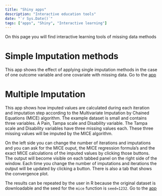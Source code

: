 ```yaml
---
title: "Shiny apps"
description: "Interactive education tools"
date: "`r Sys.Date()`"
tags: ["apps", "Shiny", "Interactive learning"]
---
```


On this page you will find interactive learning tools of missing data methods

# Simple Imputation methods
This app shows the effect of applying single imputation methods in the case of one outcome variable and one covariate with missing data. 
Go to the [app](https://missingdata.shinyapps.io/simpleimp/){target="_blank"}

# Multiple Imputation
This app shows how imputed values are calculated during each iteration and imputation step according to the Multivariate Imputation by Chained Equations (MICE) algorithm.
The example dataset is small and contains three variables. A Pain, Tampa scale and Disability variable. The Tampa scale and Disability variables have three missing values each. 
These three missing values will be imputed by the MICE algorithm.

On the left side you can change the number of iterations and imputations and you can ask for the MICE ouput, the MICE regression formula's and the exact MICE calculations of the imputed values by clicking those buttons. The output will become visible on each tabbed panel on the right side of the window. Each time you change the number of imputations and iterations the output will be updated by clicking a button. There is also a tab that shows the convergence plot.   

The results can be repeated by the user in R because the original dataset is downloadable and the seed for the `mice` function is `seed=1232`. 
Go to the [app](https://missingdata.shinyapps.io/mi2variables/){target="_blank"}

